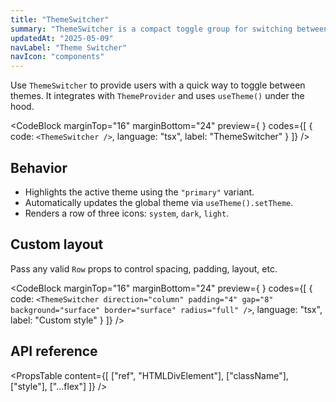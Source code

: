 ```yaml
---
title: "ThemeSwitcher"
summary: "ThemeSwitcher is a compact toggle group for switching between light, dark, and system themes using icon buttons."
updatedAt: "2025-05-09"
navLabel: "Theme Switcher"
navIcon: "components"
---
```


Use `ThemeSwitcher` to provide users with a quick way to toggle between themes. It integrates with `ThemeProvider` and uses `useTheme()` under the hood.

<CodeBlock
  marginTop="16"
  marginBottom="24"
  preview={
    <ThemeSwitcher />
  }
  codes={[
    {
      code:
`<ThemeSwitcher />`,
      language: "tsx",
      label: "ThemeSwitcher"
    }
  ]}
/>

## Behavior

- Highlights the active theme using the `"primary"` variant.
- Automatically updates the global theme via `useTheme().setTheme`.
- Renders a row of three icons: `system`, `dark`, `light`.

## Custom layout

Pass any valid `Row` props to control spacing, padding, layout, etc.

<CodeBlock
  marginTop="16"
  marginBottom="24"
  preview={
    <ThemeSwitcher direction="column" padding="4" gap="8" background="surface" border="surface" radius="full" />
  }
  codes={[
    {
      code:
`<ThemeSwitcher direction="column" padding="4" gap="8" background="surface" border="surface" radius="full" />`,
      language: "tsx",
      label: "Custom style"
    }
  ]}
/>

## API reference

<PropsTable
  content={[
    ["ref", "HTMLDivElement"],
    ["className"],
    ["style"],
    ["...flex"]
  ]}
/>